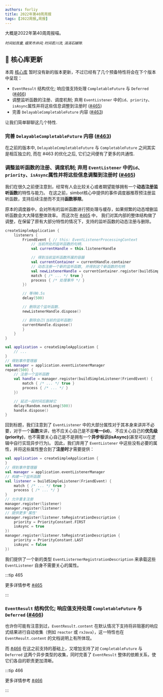 ```yaml
---
authors: forliy
title: 2022年第40周周报
tags: [2022周报,周报]
---
```



大概是2022年第40周周报喵。

<!--truncate-->



<div style={{textAlign: 'center'}}>
<small><i>时间如孩童, 嬉笑市井间; 时间若川流, 涓涓石罅隙.</i></small>
</div>

## 🚀 核心库更新

本周 [核心库](https://github.com/simple-robot/simpler-robot) 暂时没有新的版本更新，不过已经有了几个预备特性将会在下个版本中呈现：
- `EventResult` 结构优化; 响应值支持处理 `CompletableFuture` 与 `Deferred` ([#466](https://github.com/simple-robot/simpler-robot/pull/466))
- 调整监听函数的注册、调度机制; 弃用 `EventListener` 中的`id`、`priority`、`isAsync`属性并将这些信息调整到注册时 ([#465](https://github.com/simple-robot/simpler-robot/pull/465))
- 完善 `DelayableCompletableFuture` 内容 ([#463](https://github.com/simple-robot/simpler-robot/pull/463))

让我们简单聊聊这几个特性.

### 完善 `DelayableCompletableFuture` 内容 ([#463](https://github.com/simple-robot/simpler-robot/pull/463))

在之前的版本中, `DelayableCompletableFuture` 与 `CompletableFuture` 之间其实是相互独立的, 而在 #463 的优化之后, 它们之间便有了更多的共通性.

### 调整监听函数的注册、调度机制; 弃用 `EventListener` 中的`id`、`priority`、`isAsync`属性并将这些信息调整到注册时 ([#465](https://github.com/simple-robot/simpler-robot/pull/465))

我们在很久之前便注意到，经常有人会比较关心或者期望能够拥有一个**动态注册监听函数**的特性与能力。
在这之前，simbot核心中提供的事件调度器推荐预注册监听函数，支持后续注册而不支持**函数移除**。

原本的调度器中，会对所有的监听函数进行预处理与缓存，如果频繁的动态增删监听函数会大大降低整体效率。
而这次在 [#465](https://github.com/simple-robot/simpler-robot/pull/465) 中，
我们对其内部的整体结构做了调整，在保留了原有大部分特性的情况下，支持的监听函数的动态注册与删除。

<Tabs>
<TabItem value='application构建过程中'>

```kotlin
createSimpleApplication {
    listeners {
        FriendEvent { // this: EventListenerProcessingContext
            // 当前所处的监听函数的句柄.
            val currentHandle = this.listenerHandle

            // 得到当前监听函数所属的容器
            val currentContainer = currentHandle.container
            // 动态注册一个新的监听函数, 并得到这个新函数的句柄
            val newListenerHandle = currentContainer.register(buildSimpleListener(FriendMessageEvent) {
            match { /* ... */ true }
            process { /* 处理事件 */ }
        })

        // 等待0.5s
        delay(500)

        // 删除这个监听函数.
        newListenerHandle.dispose()

        // 删除自己(当前的监听函数)
        currentHandle.dispose()
        }
    }
}
```

</TabItem>
<TabItem value='application构建完成后'>

```kotlin
val application = createSimpleApplication {
    // ...
}
// 得到事件管理器
val manager = application.eventListenerManager
repeat(500) {
    // 注册一个监听函数
    val handle = manager.register(buildSimpleListener(FriendEvent) {
        match { /* ... */ true }
        process { /* ... */ }
    })

    // 延迟一段时间后删掉它
    delay(Random.nextLong(500))
    handle.dispose()
}
```

</TabItem>
</Tabs>

回到标题，我们注意到了 `EventListener` 中的大部分属性对于其本身来讲并不必要，对于一个**函数**来讲，他不应关心自己是不是**唯一(id)**，
不应关心自己的**优先级(priority)**，也不需要关心自己是不是拥有一个**异步标识(isAsync)**(甚至可以在逻辑中自行实现异步行为)。
因此，我们弃用了 `EventListener` 中这些没有必要的属性，并将这些属性整合到了**注册时**才需要提供：

```kotlin
val application = createSimpleApplication {
}
// 得到事件管理器
val manager = application.eventListenerManager
// 构建一个监听函数
val listener = buildSimpleListener(FriendEvent) {
    match { /* ... */ true }
    process { /* ... */ }
}
// 允许重复注册
manager.register(listener)
manager.register(listener)
// 提供更多'属性'
manager.register(listener.toRegistrationDescription {
    priority = PriorityConstant.FIRST
    isAsync = true
})
manager.register(listener.toRegistrationDescription {
    priority = PriorityConstant.LAST
    isAsync = false
})
```

我们提供了一个新的类型 `EventListernerRegistrationDescription` 来承载这些 `EventListener` 自身不需要关心的属性。

:::tip 465

更多详情参考 [#465](https://github.com/simple-robot/simpler-robot/pull/465)

:::

### `EventResult` 结构优化; 响应值支持处理 `CompletableFuture` 与 `Deferred` ([#466](https://github.com/simple-robot/simpler-robot/pull/466))

也许你可能有注意到过，`EventResult.content` 在默认情况下支持将非阻塞的响应式结果进行自动收集（例如 `reactor` 或 `rxJava`），这一特性也在 `EventResult.content` 的文档说明上有所体现。

而 [#466](https://github.com/simple-robot/simpler-robot/pull/466) 在这之前支持的基础上，又增加支持了对 `CompletableFuture` 与 `Deferred`
这两个异步类型的收集，同时完善了 `EventResult` 整体的依赖关系，使它们各自的职责更加清晰。

:::tip 466

更多详情参考 [#466](https://github.com/simple-robot/simpler-robot/pull/466)

:::

